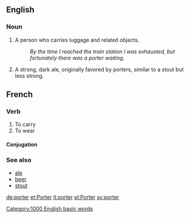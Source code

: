 ==English==

===Noun===
# A person who carries luggage and related objects.
#: ''By the time I reached the train station I was exhausted, but fortunately there was a porter waiting.''
# A strong, dark ale, originally favored by porters, similar to a stout but less strong.

==French==
===Verb===
# To carry
# To wear
====Conjugation====
{{fr-conj-er|port|avoir}}
===See also===
*[[ale]]
*[[beer]]
*[[stout]]

[[Category:1000 English basic words]]

[[de:porter]]
[[et:Porter]]
[[it:porter]]
[[pl:Porter]]
[[sv:porter]]
